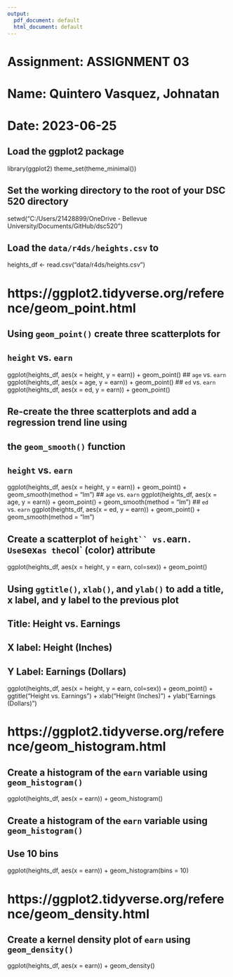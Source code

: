 ```yaml
---
output:
  pdf_document: default
  html_document: default
---
```

# Assignment: ASSIGNMENT 03
# Name: Quintero Vasquez, Johnatan
# Date: 2023-06-25

## Load the ggplot2 package
library(ggplot2)
theme_set(theme_minimal())

## Set the working directory to the root of your DSC 520 directory
setwd("C:/Users/21428899/OneDrive - Bellevue University/Documents/GitHub/dsc520")

## Load the `data/r4ds/heights.csv` to
heights_df <- read.csv("data/r4ds/heights.csv")

# https://ggplot2.tidyverse.org/reference/geom_point.html
## Using `geom_point()` create three scatterplots for
## `height` vs. `earn`
ggplot(heights_df, aes(x = height, y = earn)) + geom_point()
## `age` vs. `earn`
ggplot(heights_df, aes(x = age, y = earn)) + geom_point()
## `ed` vs. `earn`
ggplot(heights_df, aes(x = ed, y = earn)) + geom_point()

## Re-create the three scatterplots and add a regression trend line using
## the `geom_smooth()` function
## `height` vs. `earn`
ggplot(heights_df, aes(x = height, y = earn)) + geom_point() + geom_smooth(method = "lm")
## `age` vs. `earn`
ggplot(heights_df, aes(x = age, y = earn)) + geom_point() + geom_smooth(method = "lm")
## `ed` vs. `earn`
ggplot(heights_df, aes(x = ed, y = earn)) + geom_point() + geom_smooth(method = "lm")

## Create a scatterplot of `height`` vs. `earn`.  Use `sex` as the `col` (color) attribute
ggplot(heights_df, aes(x = height, y = earn, col=sex)) + geom_point()

## Using `ggtitle()`, `xlab()`, and `ylab()` to add a title, x label, and y label to the previous plot
## Title: Height vs. Earnings
## X label: Height (Inches)
## Y Label: Earnings (Dollars)
ggplot(heights_df, aes(x = height, y = earn, col=sex)) + geom_point() + 
  ggtitle("Height vs. Earnings") +
  xlab("Height (Inches)") +
  ylab("Earnings (Dollars)")

# https://ggplot2.tidyverse.org/reference/geom_histogram.html
## Create a histogram of the `earn` variable using `geom_histogram()`
ggplot(heights_df, aes(x = earn)) + geom_histogram()

## Create a histogram of the `earn` variable using `geom_histogram()`
## Use 10 bins
ggplot(heights_df, aes(x = earn)) + geom_histogram(bins = 10)

# https://ggplot2.tidyverse.org/reference/geom_density.html
## Create a kernel density plot of `earn` using `geom_density()`
ggplot(heights_df, aes(x = earn)) + geom_density()